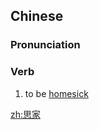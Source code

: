 ==Chinese==
{{zh-forms}}

===Pronunciation===
{{zh-pron
|m=sījiā
|c=si1 gaa1
|cat=v
}}

===Verb===
{{zh-verb}}

# {{lb|zh|literary}} to be [[homesick]]

[[zh:思家]]